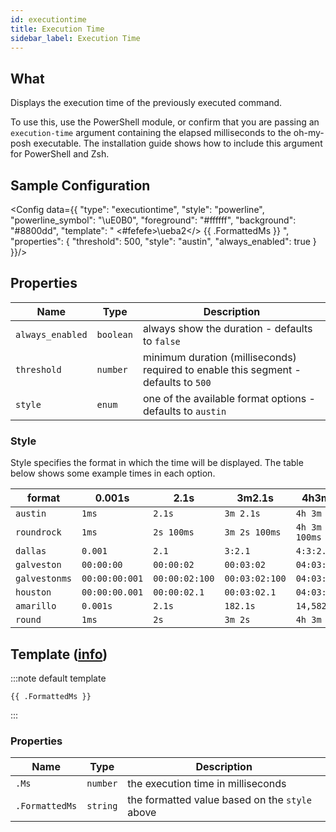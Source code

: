 ```yaml
---
id: executiontime
title: Execution Time
sidebar_label: Execution Time
---
```


## What

Displays the execution time of the previously executed command.

To use this, use the PowerShell module, or confirm that you are passing an `execution-time` argument containing the
elapsed milliseconds to the oh-my-posh executable.
The installation guide shows how to include this argument for PowerShell and Zsh.

## Sample Configuration


<Config data={{
  "type": "executiontime",
  "style": "powerline",
  "powerline_symbol": "\uE0B0",
  "foreground": "#ffffff",
  "background": "#8800dd",
  "template": " <#fefefe>\ueba2</> {{ .FormattedMs }} ",
  "properties": {
    "threshold": 500,
    "style": "austin",
    "always_enabled": true
  }
}}/>

## Properties

| Name             | Type      | Description                                                                         |
| ---------------- | --------- | ----------------------------------------------------------------------------------- |
| `always_enabled` | `boolean` | always show the duration - defaults to `false`                                      |
| `threshold`      | `number`  | minimum duration (milliseconds) required to enable this segment - defaults to `500` |
| `style`          | `enum`    | one of the available format options - defaults to `austin`                          |

### Style

Style specifies the format in which the time will be displayed. The table below shows some example times in each option.

| format        | 0.001s         | 2.1s           | 3m2.1s         | 4h3m2.1s         |
| ------------- | -------------- | -------------- | -------------- | ---------------- |
| `austin`      | `1ms`          | `2.1s`         | `3m 2.1s`      | `4h 3m 2.1s`     |
| `roundrock`   | `1ms`          | `2s 100ms`     | `3m 2s 100ms`  | `4h 3m 2s 100ms` |
| `dallas`      | `0.001`        | `2.1`          | `3:2.1`        | `4:3:2.1`        |
| `galveston`   | `00:00:00`     | `00:00:02`     | `00:03:02`     | `04:03:02`       |
| `galvestonms` | `00:00:00:001` | `00:00:02:100` | `00:03:02:100` | `04:03:02:100`   |
| `houston`     | `00:00:00.001` | `00:00:02.1`   | `00:03:02.1`   | `04:03:02.1`     |
| `amarillo`    | `0.001s`       | `2.1s`         | `182.1s`       | `14,582.1s`      |
| `round`       | `1ms`          | `2s`           | `3m 2s`        | `4h 3m`          |

## Template ([info][templates])

:::note default template

```template
{{ .FormattedMs }}
```

:::

### Properties

| Name           | Type     | Description                                    |
| -------------- | -------- | ---------------------------------------------- |
| `.Ms`          | `number` | the execution time in milliseconds             |
| `.FormattedMs` | `string` | the formatted value based on the `style` above |

[templates]: /docs/configuration/templates
